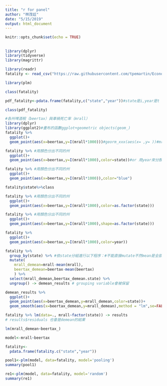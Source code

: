```yaml
---
title: "r for panel"
author: "林茂廷"
date: "5/15/2019"
output: html_document
---
```


```r
knitr::opts_chunk$set(echo = TRUE)
```

##

```r
library(dplyr)
library(tidyverse)
library(magrittr)
```

```r
library(readr)
fatality <- read_csv("https://raw.githubusercontent.com/tpemartin/Econometric-Analysis/master/Part%20II/fatality.csv")
```

```r
library(plm)
```

```r
class(fatality)
```

```r
pdf_fatality<-pdata.frame(fatality,c("state","year"))#state是i,year是t
```

```r
class(pdf_fatality)
```
```r
#各州啤酒稅（beertax）與車禍死亡率（mrall）
library(dplyr)
library(ggplot2)#畫布的函數ggplot+geometric objects(geom_)
fatality %>% 
  ggplot()+
  geom_point(aes(x=beertax,y=I(mrall*1000)))#georm_xxx(aes(x= ,y= ))#mrall*1000變數經過轉換

```

```r
fatality %>% #用顏色分出不同的州
  ggplot()+
  geom_point(aes(x=beertax,y=I(mrall*1000),color=state))#or 用year來分顏色color=year

```
```r
fatality %>% #用顏色分出不同的州
  ggplot()+
  geom_point(aes(x=beertax,y=I(mrall*1000)),color="blue")
```

```r
fatality$state%>%class
```


```r
fatality %>% #用顏色分出不同的州
  ggplot()+
  geom_point(aes(x=beertax,y=I(mrall*1000),color=as.factor(state))) 

```
```r
fatality %>% #用顏色分出不同的州
  ggplot()+
  geom_point(aes(x=beertax,y=I(mrall*1000),shape=as.factor(state))) 

```
```r
fatality %>% 
  ggplot()+
  geom_point(aes(x=beertax,y=I(mrall*1000),color=year))
```
```r
fatality %>% 
  group_by(state) %>% #依state分組進行以下程序：#不能直接mutate不然mean是全部的mean
  mutate(
    mrall_demean=mrall-mean(mrall),
    beertax_demean=beertax-mean(beertax)
    ) %>%
  select(mrall_demean,beertax_demean.state) %>%
  ungroup() -> demean_results # grouping variable會被保留
```
```r
demean_results %>%
  ggplot()+
  geom_point(aes(x=beertax_demean,y=mrall_demean,color=state))+
  geom_smooth(aes(x=beertax_demean,y=mrall_demean),method = "lm",se=FALSE)
```

```r
fatality %>% lm(data=., mrall~factor(state)) -> results
# results$residuals 也會是demean的結果
```
```r
lm(mrall_demean~beertax_)
```

```r
model<-mrall~beertax
```
```r
fatality<-
  pdata.frame(fatality.c("state","year"))
```
```r
pool1<-plm(model, data=fatality, model='pooling')
summary(pool1)
```

```r
re1<-plm(model, data=fatality, model='random')
summary(re1)
```